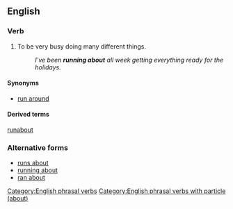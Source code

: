 ==English==

===Verb===
{{infl|en|verb|head=to [[run]] [[about]]}}

# {{idiomatic}}{{intransitive}}To be very busy doing many different things.
#: ''I've been '''running about''' all week getting everything ready for the holidays.''

====Synonyms====
* [[run around]]

====Derived terms====
[[runabout]]

===Alternative forms===
* [[runs about]]
* [[running about]]
* [[ran about]]

[[Category:English phrasal verbs]]
[[Category:English phrasal verbs with particle (about)]]